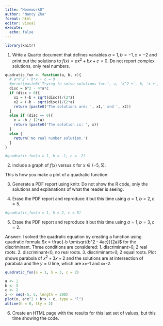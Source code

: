 ```yaml
---
title: "Homework0"
author: "Nancy Zha"
format: html
editor: visual
execute:
  echo: false
---
```


```r
library(knitr)
```

(@) Write a Quarto document that defines variables $a=1, b=-1, c=-2$
and print out the solutions to $f(x) = ax^2+bx+c=0$. Do not report complex solutions, only real numbers. 
```r
quadratic_fun <- function(a, b, c){
  # a*x^2 + b*x + c = 0
  #print(paste0('Trying to solve solutions for:', a, 'x^2 +', b, 'x +', c))
  disc = b^2 - 4*a*c
  if (disc > 0){
    x1 = (-b + sqrt(disc))/(2*a)
    x2 = (-b - sqrt(disc))/(2*a)
    return (paste0('The solutions are: ', x1,' and ', x2))
  }
  else if (disc == 0){
    x = -b / (2*a)
    return (paste0('The solution is: ', x))
  }
  else {
    return('No real number solution.')
  }
}
```

```r
#quadratic_fun(a = 1, b = -1, c = -2)
```


(@) Include a graph of $f(x)$ versus $x$ for $x \in (-5,5)$.

This is how you make a plot of a quadratic function:

(@) Generate a PDF report using knitr. Do not show the R code, only the solutions and explanations of what the reader is seeing.

(@) Erase the PDF report and reproduce it but this time using $a=1, b=2, c=5$. 

```r
#quadratic_fun(a = 1, b = 2, c = 5)
```

(@) Erase the PDF report and reproduce it but this time using $a=1, b=3, c=2$. 

Answer: I solved the quadratic equation by creating a function using quadratic formula $x = \frac{-b \pm\sqrt{b^2 - 4ac}}{2a}$ for the discriminant. Three conditions are considered: 1. discriminant>0, 2 real roots. 2. discriminant<0, no real roots. 3. discriminant=0, 2 equal roots. Plot shows parabola of $x^2+3x+2$ and the solutions are at intersection of parabola and the $y=0$ line, which are x=-1 and x=-2.

```r
quadratic_fun(a = 1, b = 3, c = 2)
```

```r
a <- 1 
b <- 3
c <- 2
x <- seq(-5, 5, length = 200)
plot(x, a*x^2 + b*x + c, type = "l")
abline(h = 0, lty = 2)
```
(@) Create an HTML page with the results for this last set of values, but this time showing the code. 


